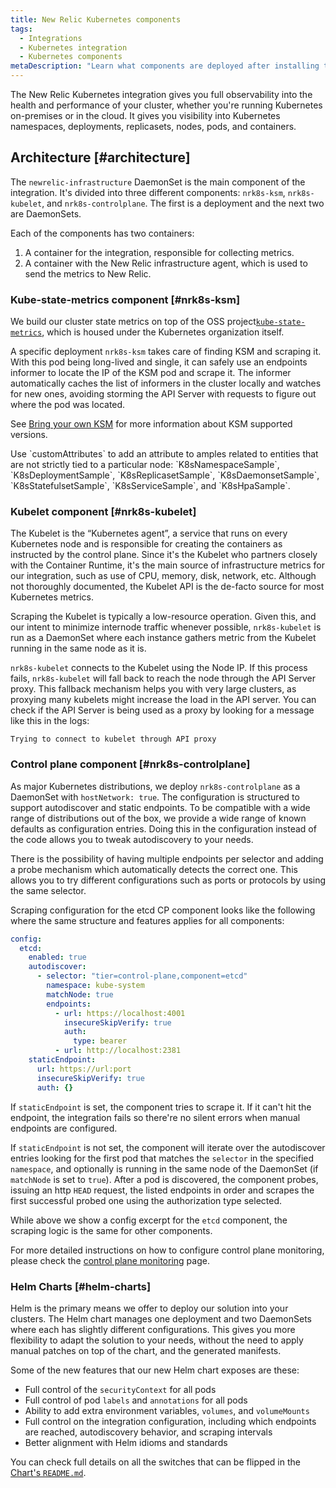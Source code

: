 ```yaml
---
title: New Relic Kubernetes components
tags:
  - Integrations
  - Kubernetes integration
  - Kubernetes components
metaDescription: "Learn what components are deployed after installing the Kubernetes integration."
---
```


The New Relic Kubernetes integration gives you full observability into the health and performance of your cluster, whether you're running Kubernetes on-premises or in the cloud. It gives you visibility into Kubernetes namespaces, deployments, replicasets, nodes, pods, and containers.

## Architecture [#architecture]

The `newrelic-infrastructure` DaemonSet is the main component of the integration. It's divided into three different components: `nrk8s-ksm`, `nrk8s-kubelet`, and `nrk8s-controlplane`. The first is a deployment and the next two are DaemonSets.

Each of the components has two containers:

1. A container for the integration, responsible for collecting metrics.
2. A container with the New Relic infrastructure agent, which is used to send the metrics to New Relic.

### Kube-state-metrics component [#nrk8s-ksm]

We build our cluster state metrics on top of the OSS project[`kube-state-metrics`](https://github.com/kubernetes/kube-state-metrics), which is housed under the Kubernetes organization itself. 

A specific deployment `nrk8s-ksm` takes care of finding KSM and scraping it. With this pod being long-lived and single, it can safely use an endpoints informer to locate the IP of the KSM pod and scrape it. The informer automatically caches the list of informers in the cluster locally and watches for new ones, avoiding storming the API Server with requests to figure out where the pod was located.

See [Bring your own KSM](https://github.com/newrelic/helm-charts/blob/master/charts/nri-bundle/README.md#bring-your-own-ksm) for more information about KSM supported versions.

<Callout variant="important">
  Use `customAttributes` to add an attribute to amples related to entities that are not strictly tied to a particular node: `K8sNamespaceSample`, `K8sDeploymentSample`, `K8sReplicasetSample`, `K8sDaemonsetSample`, `K8sStatefulsetSample`, `K8sServiceSample`, and `K8sHpaSample`.
</Callout>

### Kubelet component [#nrk8s-kubelet]

The Kubelet is the “Kubernetes agent”, a service that runs on every Kubernetes node and is responsible for creating the containers as instructed by the control plane. Since it's the Kubelet who partners closely with the Container Runtime, it's the main source of infrastructure metrics for our integration, such as use of CPU, memory, disk, network, etc. Although not thoroughly documented, the Kubelet API is the de-facto source for most Kubernetes metrics.

Scraping the Kubelet is typically a low-resource operation. Given this, and our intent to minimize internode traffic whenever possible, `nrk8s-kubelet` is run as a DaemonSet where each instance gathers metric from the Kubelet running in the same node as it is.

`nrk8s-kubelet` connects to the Kubelet using the Node IP. If this process fails, `nrk8s-kubelet` will fall back to reach the node through the API Server proxy. This fallback mechanism helps you with very large clusters, as proxying many kubelets might increase the load in the API server. You can check if the API Server is being used as a proxy by looking for a message like this in the logs:

```
Trying to connect to kubelet through API proxy
```

### Control plane component [#nrk8s-controlplane]

As major Kubernetes distributions, we deploy `nrk8s-controlplane` as a DaemonSet with `hostNetwork: true`. The configuration is structured to support autodiscover and static endpoints. To be compatible with a wide range of distributions out of the box, we provide a wide range of known defaults as configuration entries. Doing this in the configuration instead of the code allows you to tweak autodiscovery to your needs.

There is the possibility of having multiple endpoints per selector and adding a probe mechanism which automatically detects the correct one. This allows you to try different configurations such as ports or protocols by using the same selector.

Scraping configuration for the etcd CP component looks like the following where the same structure and features applies for all components:

```yaml
config:
  etcd:
    enabled: true
    autodiscover:
      - selector: "tier=control-plane,component=etcd"
        namespace: kube-system
        matchNode: true
        endpoints:
          - url: https://localhost:4001
            insecureSkipVerify: true
            auth:
              type: bearer
          - url: http://localhost:2381
    staticEndpoint:
      url: https://url:port
      insecureSkipVerify: true
      auth: {}
```

If `staticEndpoint` is set, the component tries to scrape it. If it can't hit the endpoint, the integration fails so there're no silent errors when manual endpoints are configured.

If `staticEndpoint` is not set, the component will iterate over the autodiscover entries looking for the first pod that matches the `selector` in the specified `namespace`, and optionally is running in the same node of the DaemonSet (if `matchNode` is set to `true`). After a pod is discovered, the component probes, issuing an http `HEAD` request, the listed endpoints in order and scrapes the first successful probed one using the authorization type selected.

While above we show a config excerpt for the `etcd` component, the scraping logic is the same for other components.

For more detailed instructions on how to configure control plane monitoring, please check the [control plane monitoring](/docs/kubernetes-pixie/kubernetes-integration/advanced-configuration/configure-control-plane-monitoring) page.

### Helm Charts [#helm-charts]

Helm is the primary means we offer to deploy our solution into your clusters. The Helm chart manages one deployment and two DaemonSets where each has slightly different configurations. This gives you more flexibility to adapt the solution to your needs, without the need to apply manual patches on top of the chart, and the generated manifests.

Some of the new features that our new Helm chart exposes are these:

* Full control of the `securityContext` for all pods
* Full control of pod `labels` and `annotations` for all pods
* Ability to add extra environment variables, `volumes`, and `volumeMounts`
* Full control on the integration configuration, including which endpoints are reached, autodiscovery behavior, and scraping intervals
* Better alignment with Helm idioms and standards

You can check full details on all the switches that can be flipped in the [Chart's `README.md`](https://github.com/newrelic/nri-kubernetes/blob/main/charts/newrelic-infrastructure/README.md).
